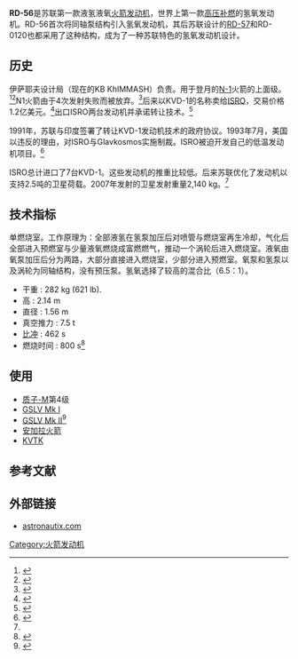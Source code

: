 '''RD-56'''是苏联第一款液氢液氧[[火箭发动机|火箭发动机]]，世界上第一款[[高压补燃|高压补燃]]的氢氧发动机。RD-56首次将同轴泵结构引入氢氧发动机，其后苏联设计的[[RD-57|RD-57]]和RD-0120也都采用了这种结构，成为了一种苏联特色的氢氧发动机设计。
==历史==
伊萨耶夫设计局（现在的KB KhIMMASH）负责。用于登月的[[N1运载火箭|N-1]]火箭的上面级。<ref name="indrus">{{cite web | url=http://indrus.in/blogs/2013/12/04/how_indias_cryogenic_programme_was_wrecked_31365.html | title=How India’s cryogenic programme was wrecked | publisher=indrus.in | date=December 4, 2013 | accessdate=January 7, 2014 | author=Simha, Rakesh Krishnan}}</ref><ref name="german_pdf">{{cite web | url=http://www.lpre.de/resources/articles/AIAA-2006-4904_RD0146.pdf | title=The First Russian LOX-LH 2 Expander Cycle LRE: RD0146 | publisher=LPRE Germany | accessdate=January 7, 2014 | author=V. Rachuk , and N. Titk ov | pages=15 | archive-date=2016-03-04 | archive-url=https://web.archive.org/web/20160304000209/http://www.lpre.de/resources/articles/AIAA-2006-4904_RD0146.pdf | dead-url=no }}</ref>N1火箭由于4次发射失败而被放弃。<ref name="hindu_11d56">{{cite news | url=http://www.thehindu.com/opinion/lead/the-long-road-to-cryogenic-technology/article397441.ece | title=The long road to cryogenic technology | work=The Hindu | date=April 21, 2011 | accessdate=January 7, 2014 | location=Chennai | archive-date=2014-06-21 | archive-url=https://web.archive.org/web/20140621064359/http://www.thehindu.com/opinion/lead/the-long-road-to-cryogenic-technology/article397441.ece | dead-url=no }}</ref>后来以KVD-1的名称卖给[[ISRO|ISRO]]，交易价格1.2亿美元。<ref name="deal_isro">{{cite web | url=http://isp.justthe80.com/launchers/isro-s-cryogenic-upper-stage-cus | title=Cryogenic Upper Stage (CUS) | publisher=justthe80.com | accessdate=January 7, 2014 | deadurl=yes | archiveurl=https://web.archive.org/web/20140223050505/http://isp.justthe80.com/launchers/isro-s-cryogenic-upper-stage-cus | archivedate=2014年2月23日 }}</ref>{{tsl|en|Glavcosmos}}出口ISRO两台发动机并承诺转让技术。<ref name="isro_import">{{cite web | url=http://defence.pk/threads/isro-cryogenic-engine-cryogenic-upper-stage-cus-videos-and-report.242986/ | title=ISRO Cryogenic Engine: Cryogenic Upper Stage (CUS) , Videos and Report | publisher=defence.pk | work=Anant | date=Mar 30, 2013 | accessdate=January 7, 2014 | archive-url=https://web.archive.org/web/20150626104552/http://defence.pk/threads/isro-cryogenic-engine-cryogenic-upper-stage-cus-videos-and-report.242986/ | archive-date=2015-06-26 | dead-url=yes }}</ref>

1991年，苏联与印度签署了转让KVD-1发动机技术的政府协议。1993年7月，美国以违反{{tsl|en|Missile Technology Control Regime}}的理由，对ISRO与Glavkosmos实施制裁。ISRO被迫开发自己的低温发动机项目。<ref name="toi_isro">{{cite news | url=http://articles.timesofindia.indiatimes.com/2014-01-06/india/45918024_1_cryogenic-engine-cryogenic-technology-liquid-propulsion-systems-centre | title=India overcame US sanctions to develop cryogenic engine | work=Times of India | date=Jan 6, 2014 | accessdate=January 22, 2014 | author=Laxman, Srinivas | archive-date=2014-01-15 | archive-url=https://web.archive.org/web/20140115192645/http://articles.timesofindia.indiatimes.com/2014-01-06/india/45918024_1_cryogenic-engine-cryogenic-technology-liquid-propulsion-systems-centre | dead-url=no }}</ref>

ISRO总计进口了7台KVD-1。这些发动机的推重比较低。后来苏联优化了发动机以支持2.5吨的卫星荷载。2007年发射的{{tsl|en|INSAT-4CR}}卫星发射重量2,140 kg。<ref name="hindu_11d56"/>
==技术指标==
单燃烧室。工作原理为：全部液氢在氢泵加压后对喷管与燃烧室再生冷却，气化后全部进入预燃室与少量液氧燃烧成富燃燃气，推动一个涡轮后进入燃烧室。液氧由氧泵加压后分为两路，大部分直接进入燃烧室，少部分进入预燃室。氧泵和氢泵以及涡轮为同轴结构，没有预压泵。氢氧选择了较高的混合比（6.5：1）。

*干重  : 282 kg (621 lb).
*高          : 2.14 m
*直径        : 1.56 m
*真空推力    : 7.5 t
*[[比冲|比冲]]    : 462 s
*燃烧时间    : 800 s<ref name="ft_rd56">{{cite web | url=http://www.astronautix.com/engines/rd56.htm | title=Encyclopedia Astronautica RD-56 | publisher=astronautix.com | accessdate=January 7, 2014 | deadurl=yes | archiveurl=https://web.archive.org/web/20131120083218/http://www.astronautix.com/engines/rd56.htm | archivedate=2013年11月20日 }}</ref>

==使用==

*[[质子-M|质子-M]]第4级
* [[GSLV|GSLV Mk I]]
*[[GSLV|GSLV Mk II]]<ref name="use">{{cite web | url=http://www.b14643.de/Spacerockets_1/India/GSLV/CUSP/CUSP.htm | title=India's GSLV cryogenic upper stage (CUSP) and its relationships | publisher=b14643.de | accessdate=January 7, 2014 | deadurl=yes | archiveurl=https://archive.is/20140128091608/http://www.b14643.de/Spacerockets_1/India/GSLV/CUSP/CUSP.htm | archivedate=2014年1月28日 }}</ref>
*[[安加拉火箭|安加拉火箭]]
*[[KVTK|KVTK]]

== 参考文献 ==
<!--- See http://en.wikipedia.org/wiki/Wikipedia:Footnotes on how to create references using <ref></ref> tags which will then appear here automatically -->
{{Reflist}}

== 外部链接 ==
* [https://web.archive.org/web/20131120083218/http://www.astronautix.com/engines/rd56.htm astronautix.com]

{{Rocket Engines}}

<!--- Categories --->
[[Category:火箭发动机|Category:火箭发动机]]
